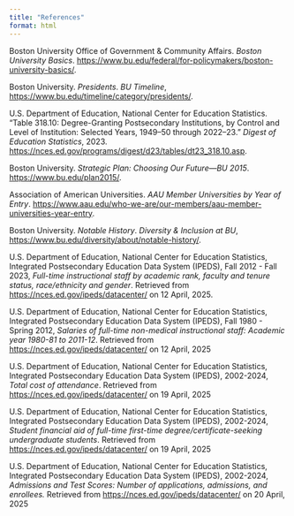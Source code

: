 ```yaml
---
title: "References"
format: html
---
```


Boston University Office of Government & Community Affairs. *Boston University Basics*. <https://www.bu.edu/federal/for-policymakers/boston-university-basics/>.

Boston University. *Presidents*. *BU Timeline*, <https://www.bu.edu/timeline/category/presidents/>.

U.S. Department of Education, National Center for Education Statistics. "Table 318.10: Degree-Granting Postsecondary Institutions, by Control and Level of Institution: Selected Years, 1949–50 through 2022–23." *Digest of Education Statistics*, 2023. <https://nces.ed.gov/programs/digest/d23/tables/dt23_318.10.asp>.

Boston University. *Strategic Plan: Choosing Our Future—BU 2015*. <https://www.bu.edu/plan2015/>.

Association of American Universities. *AAU Member Universities by Year of Entry*. <https://www.aau.edu/who-we-are/our-members/aau-member-universities-year-entry>.

Boston University. *Notable History*. *Diversity & Inclusion at BU*, <https://www.bu.edu/diversity/about/notable-history/>.

U.S. Department of Education, National Center for Education Statistics, Integrated Postsecondary Education Data System (IPEDS), Fall 2012 - Fall 2023, *Full-time instructional staff by academic rank, faculty and tenure status, race/ethnicity and gender*. Retrieved from <https://nces.ed.gov/ipeds/datacenter/> on 12 April, 2025.

U.S. Department of Education, National Center for Education Statistics, Integrated Postsecondary Education Data System (IPEDS), Fall 1980 - Spring 2012, *Salaries of full-time non-medical instructional staff: Academic year 1980-81 to 2011-12*. Retrieved from <https://nces.ed.gov/ipeds/datacenter/> on 12 April, 2025

U.S. Department of Education, National Center for Education Statistics, Integrated Postsecondary Education Data System (IPEDS), 2002-2024, *Total cost of attendance*. Retrieved from <https://nces.ed.gov/ipeds/datacenter/> on 19 April, 2025

U.S. Department of Education, National Center for Education Statistics, Integrated Postsecondary Education Data System (IPEDS), 2002-2024, *Student financial aid of full-time first-time degree/certificate-seeking undergraduate students*. Retrieved from <https://nces.ed.gov/ipeds/datacenter/> on 19 April, 2025

U.S. Department of Education, National Center for Education Statistics, Integrated Postsecondary Education Data System (IPEDS), 2002-2024, *Admissions and Test Scores: Number of applications, admissions, and enrollees.* Retrieved from <https://nces.ed.gov/ipeds/datacenter/> on 20 April, 2025
